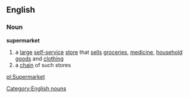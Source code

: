 ==English==
===Noun===
{{wikipedia}}
'''supermarket'''
#a [[large]] [[self-service]] [[store]] that [[sell]]s [[groceries]], [[medicine]], [[household]] [[good]]s and [[clothing]]
#a [[chain]] of such stores
[[Category:English nouns]]

[[pl:Supermarket]]